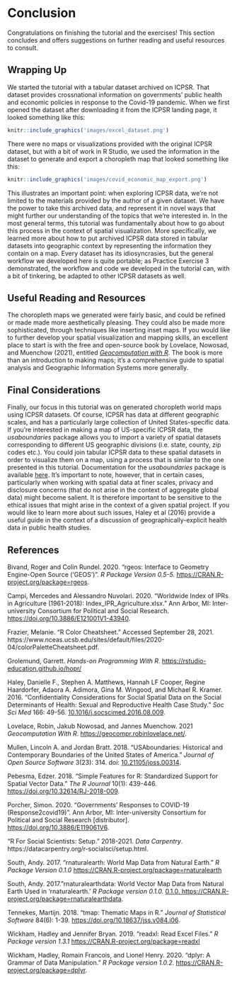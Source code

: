 # Conclusion

Congratulations on finishing the tutorial and the exercises! This section concludes and offers suggestions on further reading and useful resources to consult.

## Wrapping Up

We started the tutorial with a tabular dataset archived on ICPSR. That dataset provides crossnational information on governments' public health and economic policies in response to the Covid-19 pandemic. When we first opened the dataset after downloading it from the ICPSR landing page, it looked something like this:

```r
knitr::include_graphics('images/excel_dataset.png')
```

There were no maps or visualizations provided with the original ICPSR dataset, but with a bit of work in R Studio, we used the information in the dataset to generate and export a choropleth map that looked something like this: 

```r
knitr::include_graphics('images/covid_economic_map_export.png')
```

This illustrates an important point: when exploring ICPSR data, we're not limited to the materials provided by the author of a given dataset. We have the power to take this archived data, and represent it in novel ways that might further our understanding of the topics that we're interested in. In the most general terms, this tutorial was fundamentally about how to go about this process in the context of spatial visualization. More specifically, we learned more about how to put archived ICPSR data stored in tabular datasets into geographic context by representing the information they contain on a map. Every dataset has its idiosyncrasies, but the general workflow we developed here is quite portable; as Practice Exercise 3 demonstrated, the workflow and code we developed in the tutorial can, with a bit of tinkering, be adapted to other ICPSR datasets as well.

## Useful Reading and Resources

The choropleth maps we generated were fairly basic, and could be refined or made made more aesthetically pleasing. They could also be made more sophisticated, through techniques like inserting inset maps. If you would like to further develop your spatial visualization and mapping skills, an excellent place to start is with the free and open-source book by Lovelace, Nowosad, and Muenchow (2021), entitled [*Geocomputation with R*](https://geocompr.robinlovelace.net/index.html). The book is more than an introduction to making maps; it's a comprehensive guide to spatial analysis and Geographic Information Systems more generally. 

## Final Considerations 

Finally, our focus in this tutorial was on generated choropleth world maps using ICPSR datasets. Of course, ICPSR has data at different geographic scales, and has a particularly large collection of United States-specific data. If you're interested in making a map of US-specific ICPSR data, the *usaboundaries* package allows you to import a variety of spatial datasets corresponding to different US geographic divisions (i.e. state, county, zip codes etc.). You could join tabular ICPSR data to these spatial datasets in order to visualize them on a map, using a process that is similar to the one presented in this tutorial. Documentation for the *usaboundaries* package is available [here](https://cran.r-project.org/web/packages/USAboundaries/USAboundaries.pdf). It's important to note, however, that in certain cases, particularly when working with spatial data at finer scales, privacy and disclosure concerns (that do not arise in the context of aggregate global data) might become salient. It is therefore important to be sensitive to the ethical issues that might arise in the context of a given spatial project. If you would like to learn more about such issues, Haley et al (2016) provide a useful guide in the context of a discussion of geographically-explicit health data in public health studies. 

## References

Bivand, Roger and Colin Rundel. 2020. "rgeos: Interface to Geometry Engine-Open Source ('GEOS')". *R Package Version 0.5-5.* [https://CRAN.R-project.org/package=rgeos](https://CRAN.R-project.org/package=rgeos). 

Campi, Mercedes and Alessandro Nuvolari. 2020. "Worldwide Index of IPRs in Agriculture (1961-2018): Index_IPR_Agriculture.xlsx." Ann Arbor, MI: Inter-university Consortium for Political and Social Research. [https://doi.org/10.3886/E121001V1-43940](https://doi.org/10.3886/E121001V1-43940). 

Frazier, Melanie. “R Color Cheatsheet.” Accessed September 28, 2021. https://www.nceas.ucsb.edu/sites/default/files/2020-04/colorPaletteCheatsheet.pdf.

Grolemund, Garrett. *Hands-on Programming With R*. [https://rstudio-education.github.io/hopr/](https://rstudio-education.github.io/hopr/. )

Haley, Danielle F., Stephen A. Matthews, Hannah LF Cooper, Regine Haardorfer, Adaora A. Adimora, Gina M. Wingood, and Michael R. Kramer. 2016. "Confidentiality Considerations for Social Spatial Data on the Social Determinants of Health: Sexual and Reproductive Health Case Study." *Soc Sci Med* 166: 49-56. [10.1016/j.socscimed.2016.08.009](10.1016/j.socscimed.2016.08.009). 

Lovelace, Robin, Jakub Nowosad, and Jannes Muenchow. 2021 *Geocomputation With R*. [https://geocompr.robinlovelace.net/](https://geocompr.robinlovelace.net/). 

Mullen, Lincoln A. and Jordan Bratt. 2018. "USAboundaries: Historical and Contemporary Boundaries of the United States of America." *Journal of Open Source Software* 3(23): 314. doi: [10.21105/joss.00314](10.21105/joss.00314). 

Pebesma, Edzer. 2018. "Simple Features for R: Standardized Support for Spatial Vector Data." *The R Journal* 10(1): 439-446. [https://doi.org/10.32614/RJ-2018-009](https://doi.org/10.32614/RJ-2018-009).  

Porcher, Simon. 2020. "Governments’ Responses to COVID-19 (Response2covid19)". Ann Arbor, MI: Inter-university Consortium for Political and Social Research [distributor]. [https://doi.org/10.3886/E119061V6](https://doi.org/10.3886/E119061V6). 

"R For Social Scientists: Setup." 2018-2021. *Data Carpentry*. https://datacarpentry.org/r-socialsci/setup.html. 

South, Andy. 2017. "rnaturalearth: World Map Data from Natural Earth." *R Package Version 0.1.0*   [https://CRAN.R-project.org/package=rnaturalearth](  https://CRAN.R-project.org/package=rnaturalearth)

South, Andy. 2017."rnaturalearthdata: World Vector Map Data from Natural Earth Used in 'rnaturalearth.' *R Package version 0.1.0.* [0.1.0. https://CRAN.R-project.org/package=rnaturalearthdata](0.1.0. https://CRAN.R-project.org/package=rnaturalearthdata). 

Tennekes, Martijn. 2018. "tmap: Thematic Maps in R." *Journal of Statistical Software* 84(6): 1-39. [https://doi.org/10.18637/jss.v084.i06](https://doi.org/10.18637/jss.v084.i06). 

Wickham, Hadley and Jennifer Bryan. 2019. "readxl: Read Excel Files." *R Package version 1.3.1* [  https://CRAN.R-project.org/package=readxl](https://CRAN.R-project.org/package=readxl) 

Wickham, Hadley, Romain Francois, and Lionel Henry. 2020. "dplyr: A Grammar of Data Manipulation." *R Package version 1.0.2.* [https://CRAN.R-project.org/package=dplyr](https://CRAN.R-project.org/package=dplyr). 












